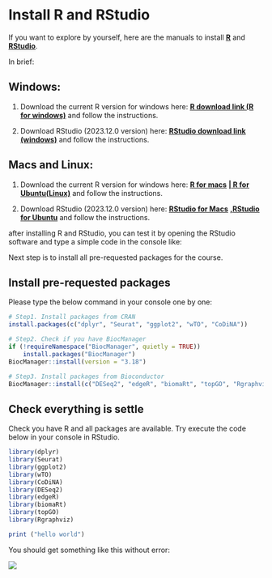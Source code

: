 # Install R and RStudio

If you want to explore by yourself, here are the manuals to install [[**R**]{.underline}](https://cran.r-project.org/mirrors.html) and [[**RStudio**]{.underline}](https://posit.co/download/rstudio-desktop/).

In brief:

## Windows:

1.  Download the current R version for windows here: [[**R download link (R for windows)**]{.underline}](https://cran.rstudio.com/bin/windows/base/R-4.3.2-win.exe) and follow the instructions.

2.  Download RStudio (2023.12.0 version) here: [[**RStudio download link (windows)**]{.underline}](https://download1.rstudio.org/electron/windows/RStudio-2023.12.0-369.exe) and follow the instructions.

## Macs and Linux:

1.  Download the current R version for windows here: [[**R for macs**]{.underline}](https://ftp.fau.de/cran/bin/macosx/big-sur-arm64/base/R-4.3.2-arm64.pkg) [**\| [R for Ubuntu(Linux)](https://ftp.fau.de/cran/bin/linux/ubuntu)**]{.underline} and follow the instructions.

2.  Download RStudio (2023.12.0 version) here: [[**RStudio for Macs**]{.underline}](https://download1.rstudio.org/electron/macos/RStudio-2023.12.0-369.dmg) [**,[RStudio for Ubuntu](https://download1.rstudio.org/electron/focal/amd64/rstudio-2023.12.0-369-amd64.deb)**]{.underline} and follow the instructions.

after installing R and RStudio, you can test it by opening the RStudio software and type a simple code in the console like:

Next step is to install all pre-requested packages for the course.

## Install pre-requested packages

Please type the below command in your console one by one:

```r
# Step1. Install packages from CRAN
install.packages(c("dplyr", "Seurat", "ggplot2", "wTO", "CoDiNA"))

# Step2. Check if you have BiocManager
if (!requireNamespace("BiocManager", quietly = TRUE))
    install.packages("BiocManager")
BiocManager::install(version = "3.18")

# Step3. Install packages from Bioconductor
BiocManager::install(c("DESeq2", "edgeR", "biomaRt", "topGO", "Rgraphviz"))

```

## Check everything is settle

Check you have R and all packages are available. Try execute the code below in your console in RStudio.

```r
library(dplyr)
library(Seurat)
library(ggplot2)
library(wTO)
library(CoDiNA)
library(DESeq2)
library(edgeR)
library(biomaRt)
library(topGO)
library(Rgraphviz)

print ("hello world")
```

You should get something like this without error:

![](figures/checkR_RStudio.png)
